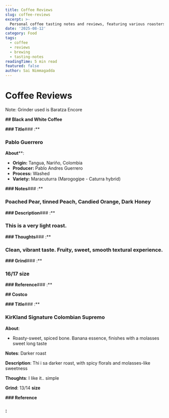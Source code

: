 ```yaml
---
title: Coffee Reviews
slug: coffee-reviews
excerpt: >-
  Personal coffee tasting notes and reviews, featuring various roasters and brewing methods.
date: '2025-08-12'
category: Food
tags:
  - coffee
  - reviews
  - brewing
  - tasting-notes
readingTime: 5 min read
featured: false
author: Sai Nimmagadda
---
```

# Coffee Reviews

Note: Grinder used is Baratza Encore

**## Black and White Coffee**

**### Title**### :**

### Pablo Guerrero

**About****:

- **Origin:** Tangua, Nariño, Colombia
- **Producer:** Pablo Andres Guerrero
- **Process:** Washed
- **Variety:** Maracuturra (Marogogipe - Caturra hybrid)

**### Notes**### :**

### Poached Pear, tinned Peach, Candied Orange, Dark Honey

**### Description**### :**

### This is a very light roast.

**### Thoughts**### :**

### Clean, vibrant taste. Fruity, sweet, smooth textural experience.

**### Grind**### :**

### 16/17 size

**### Reference**### :**

**## Costco**

**### Title**### :**

### KirKland Signature Colombian Supremo

**About**:

- Roasty-sweet, spiced bone. Banana essence, finishes with a molasses sweet long taste

**Notes**: Darker roast

**Description**: Thi i sa darker roast, with spicy florals and molasses-like sweetness

**Thoughts**: I like it.. simple

**Grind**: 13/14 **size**

**### Reference**

### :
